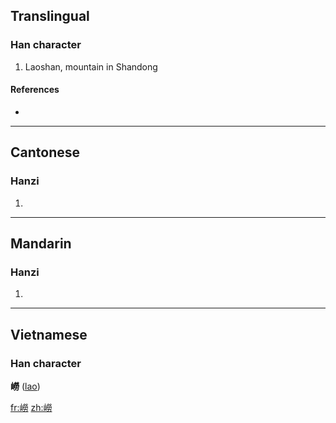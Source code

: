 {{also|崂}}
==Translingual==

===Han character===
{{Han char|rn=46|rad=山|as=12|sn=15|four=2972<sub>7</sub>|canj=山火火尸 (UFFS)}}

# Laoshan, mountain in Shandong

====References====
* {{Han ref|kx=0319.430|dkj=08475|dj=0620.020|hdz=10799.120|uh=5D97|ud=23959|bh=E563|bd=58723}}

----

==Cantonese==

===Hanzi===
{{yue-hanzi|jyut=|y=dang3|sim=崂}}

# {{defn|Cantonese}}

----

==Mandarin==

===Hanzi===
{{cmn-hanzi|sim=崂|pin=[[láo]] ([[lao2]])|wg=lao<sup>2</sup>}}

# {{defn|Mandarin}}

----

==Vietnamese==
===Han character===
'''嶗''' ([[lao]])

[[fr:嶗]]
[[zh:嶗]]